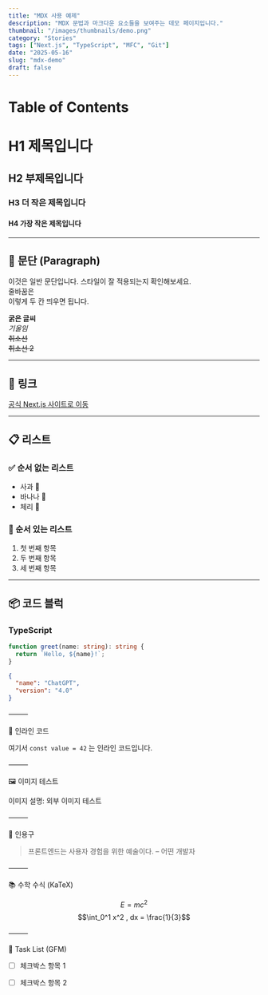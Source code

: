 ```yaml
---
title: "MDX 사용 예제"
description: "MDX 문법과 마크다운 요소들을 보여주는 데모 페이지입니다."
thumbnail: "/images/thumbnails/demo.png"
category: "Stories"
tags: ["Next.js", "TypeScript", "MFC", "Git"]
date: "2025-05-16"
slug: "mdx-demo"
draft: false
---
```


# Table of Contents

# H1 제목입니다

## H2 부제목입니다

### H3 더 작은 제목입니다

#### H4 가장 작은 제목입니다

---

## 📌 문단 (Paragraph)

이것은 일반 문단입니다. 스타일이 잘 적용되는지 확인해보세요.  
줄바꿈은  
이렇게 두 칸 띄우면 됩니다.

**굵은 글씨**  
*기울임*  
~~취소선~~  
<del>취소선 2</del>

---

## 🔗 링크

[공식 Next.js 사이트로 이동](https://nextjs.org)

---

## 📋 리스트

### ✅ 순서 없는 리스트

- 사과 🍎
- 바나나 🍌
- 체리 🍒

### 🔢 순서 있는 리스트

1. 첫 번째 항목
2. 두 번째 항목
3. 세 번째 항목

---

## 📦 코드 블럭

### TypeScript

```ts
function greet(name: string): string {
  return `Hello, ${name}!`;
}
```


```JSON
{
  "name": "ChatGPT",
  "version": "4.0"
}
```

⸻

🧩 인라인 코드

여기서 `const value = 42` 는 인라인 코드입니다.

⸻

🖼 이미지 테스트

이미지 설명: 외부 이미지 테스트

⸻

💬 인용구

> 프론트엔드는 사용자 경험을 위한 예술이다. – 어떤 개발자

⸻

📚 수학 수식 (KaTeX)

$$E = mc^2$$
$$\int_0^1 x^2 , dx = \frac{1}{3}$$

⸻


📝 Task List (GFM)
- [ ] 체크박스 항목 1
- [ ] 체크박스 항목 2


<MyComponent />